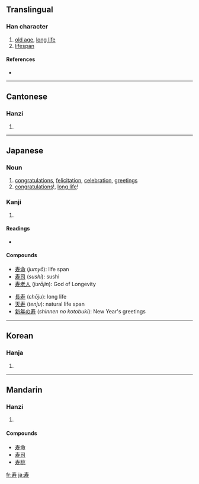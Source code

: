 {{see|壽}}
==Translingual==

===Han character===
{{Han char|rn=41|rad=寸|as=04|sn=7|four=|canj=手大木戈 (QKDI)}}

# [[old age]], [[long life]]
# [[lifespan]]

====References====
* {{Han ref|kx=0294.021|dkj=07419|dj=0581.130|hdz=10504.040|uh=5BFF|ud=23551}}

----

==Cantonese==

===Hanzi===
{{yue-hanzi|jyut=|y=sau4}}

# {{defn|Cantonese}}

----

==Japanese==

===Noun===
{{ja-noun|k|hira=ことぶき|rom=kotobuki}}

# [[congratulations]], [[felicitation]], [[celebration]], [[greetings]]
# [[congratulations]]!, [[long live|long life]]!

===Kanji===
{{ja-kanji|grade=c|rs=寸04}}

# {{defn|Japanese}}

====Readings====
* {{ja-readings|on=じゅ (''ju''), す (''su''), しゅう (''shū'')|kun=[[ことぶき]] (''kotobuki''), [[ことぶく]] ([[寿く]], ''kotobuku''), [[ことほぐ]] ([[寿ぐ]], ''kotohogu'')|nanori=[[かず]] (''kazu''), [[じ]] (''ji''), [[じゅう]] (''jū'') [[すっ]] (''sut''), [[すみ]] (''sumi''), [[とし]] (''toshi''), [[としかつ]] (''toshikatsu''), [[なが]] (''naga''), [[のぶ]] (''nobu''), [[のり]] (''nori''), [[ひさ]] (''hisa''), [[ひさし]] (''hisashi''), [[やす]] (''yasu''), [[やすし]] (''yasushi'')}}

====Compounds====
{{top2}}
* [[寿命]] (''jumyō''): life span
* [[寿司]] (''sushi''): sushi
* [[寿老人]] (''jurōjin''): God of Longevity
{{mid2}}
* [[長寿]] (''chōju''): long life
* [[天寿]] (''tenju''): natural life span
* [[新年の寿]] (''shinnen no kotobuki''): New Year's greetings
{{bottom}}

----

==Korean==

===Hanja===
{{ko-hanja|hangeul=[[수]]|rv=su|mr=su}}

# {{defn|Korean}}

----

==Mandarin==

===Hanzi===
{{cmn-hanzi|tra=壽|pin=[[shòu]] ([[shou4]])|wg=shou<sup>4</sup>}}

# {{defn|Mandarin}}

====Compounds====
* [[寿命]]
* [[寿司]]
* [[寿桃]]

[[fr:寿]]
[[ja:寿]]